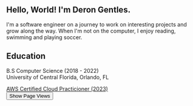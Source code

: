 
## Hello, World! I'm Deron Gentles.

I'm a software engineer on a journey to work on interesting projects and grow
along the way. When I'm not on the computer, I enjoy reading, swimming and
playing soccer.

## Education

B.S Computer Science (2018 - 2022)\
University of Central Florida, Orlando, FL

<a href="https://www.credly.com/badges/a1603026-f54d-4f6f-bf72-f98abb7aea05/email">
  AWS Certified Cloud Practicioner (2023)
</a>

<div id="page-views-container">
  <button onClick={getPageViews}>Show Page Views</button>
</div>
